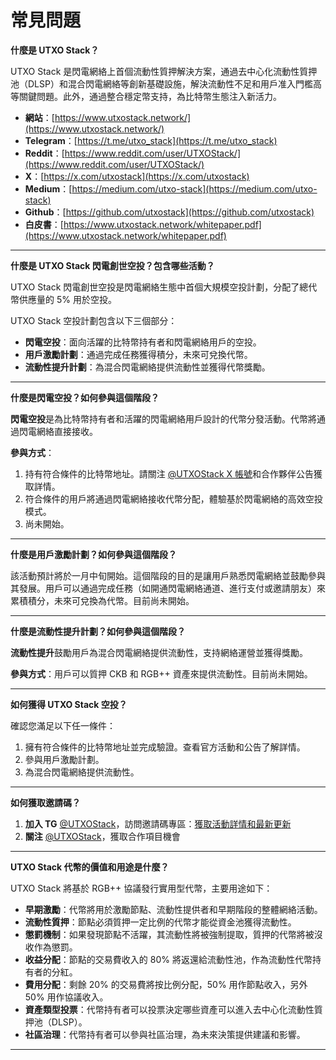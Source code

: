 # 常見問題

**什麼是 UTXO Stack？**

UTXO Stack 是閃電網絡上首個流動性質押解決方案，通過去中心化流動性質押池（DLSP）和混合閃電網絡等創新基礎設施，解決流動性不足和用戶准入門檻高等關鍵問題。此外，通過整合穩定幣支持，為比特幣生態注入新活力。

- **網站**：[https://www.utxostack.network/](https://www.utxostack.network/)
- **Telegram**：[https://t.me/utxo_stack](https://t.me/utxo_stack)
- **Reddit**：[https://www.reddit.com/user/UTXOStack/](https://www.reddit.com/user/UTXOStack/)
- **X**：[https://x.com/utxostack](https://x.com/utxostack)
- **Medium**：[https://medium.com/utxo-stack](https://medium.com/utxo-stack)
- **Github**：[https://github.com/utxostack](https://github.com/utxostack)
- **白皮書**：[https://www.utxostack.network/whitepaper.pdf](https://www.utxostack.network/whitepaper.pdf)

---

**什麼是 UTXO Stack 閃電創世空投？包含哪些活動？**

UTXO Stack 閃電創世空投是閃電網絡生態中首個大規模空投計劃，分配了總代幣供應量的 5% 用於空投。

UTXO Stack 空投計劃包含以下三個部分：

- **閃電空投**：面向活躍的比特幣持有者和閃電網絡用戶的空投。
- **用戶激勵計劃**：通過完成任務獲得積分，未來可兌換代幣。
- **流動性提升計劃**：為混合閃電網絡提供流動性並獲得代幣獎勵。

---

**什麼是閃電空投？如何參與這個階段？**

**閃電空投**是為比特幣持有者和活躍的閃電網絡用戶設計的代幣分發活動。代幣將通過閃電網絡直接接收。

**參與方式**：

1. 持有符合條件的比特幣地址。請關注 [@UTXOStack X 帳號](https://x.com/utxostack)和合作夥伴公告獲取詳情。
2. 符合條件的用戶將通過閃電網絡接收代幣分配，體驗基於閃電網絡的高效空投模式。
3. 尚未開始。

---

**什麼是用戶激勵計劃？如何參與這個階段？**

該活動預計將於一月中旬開始。這個階段的目的是讓用戶熟悉閃電網絡並鼓勵參與其發展。用戶可以通過完成任務（如開通閃電網絡通道、進行支付或邀請朋友）來累積積分，未來可兌換為代幣。目前尚未開始。

---

**什麼是流動性提升計劃？如何參與這個階段？**

**流動性提升**鼓勵用戶為混合閃電網絡提供流動性，支持網絡運營並獲得獎勵。

**參與方式**：用戶可以質押 CKB 和 RGB++ 資產來提供流動性。目前尚未開始。

---

**如何獲得 UTXO Stack 空投？**

確認您滿足以下任一條件：

1. 擁有符合條件的比特幣地址並完成驗證。查看官方活動和公告了解詳情。
2. 參與用戶激勵計劃。
3. 為混合閃電網絡提供流動性。

---

**如何獲取邀請碼？**

1. **加入 TG** [@UTXOStack](https://t.me/utxo_stack)，訪問邀請碼專區：[獲取活動詳情和最新更新](https://t.me/utxo_stack/13343)
2. **關注** [@UTXOStack](https://x.com/utxostack)，獲取合作項目機會

---

**UTXO Stack 代幣的價值和用途是什麼？**

UTXO Stack 將基於 RGB++ 協議發行實用型代幣，主要用途如下：

- **早期激勵**：代幣將用於激勵節點、流動性提供者和早期階段的整體網絡活動。
- **流動性質押**：節點必須質押一定比例的代幣才能從資金池獲得流動性。
- **懲罰機制**：如果發現節點不活躍，其流動性將被強制提取，質押的代幣將被沒收作為懲罰。
- **收益分配**：節點的交易費收入的 80% 將返還給流動性池，作為流動性代幣持有者的分紅。
- **費用分配**：剩餘 20% 的交易費將按比例分配，50% 用作節點收入，另外 50% 用作協議收入。
- **資產類型投票**：代幣持有者可以投票決定哪些資產可以進入去中心化流動性質押池（DLSP）。
- **社區治理**：代幣持有者可以參與社區治理，為未來決策提供建議和影響。

---
